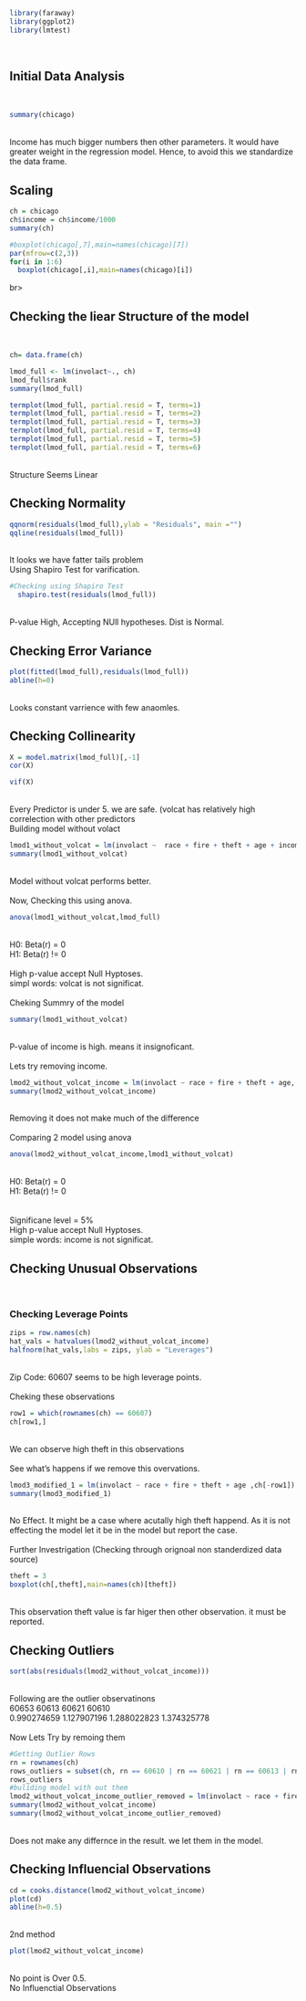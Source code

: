 ```r
library(faraway)
library(ggplot2)
library(lmtest)
```
<br><h2>Initial Data Analysis</h2><br>
```r
summary(chicago)
```
<br>Income has much bigger numbers then other parameters. It would have greater weight in the regression model. Hence, to avoid this we standardize the data frame. <br>
<h2>Scaling</h2>
```r
ch = chicago
ch$income = ch$income/1000
summary(ch)
```
```r
#boxplot(chicago[,7],main=names(chicago)[7])
par(mfrow=c(2,3))
for(i in 1:6) 
  boxplot(chicago[,i],main=names(chicago)[i]) 
```


br><h2>Checking the liear Structure of the model</h2><br>
```r
ch= data.frame(ch)
```
```r
lmod_full <- lm(involact~., ch) 
lmod_full$rank
summary(lmod_full)

```
```r
termplot(lmod_full, partial.resid = T, terms=1)
termplot(lmod_full, partial.resid = T, terms=2)
termplot(lmod_full, partial.resid = T, terms=3)
termplot(lmod_full, partial.resid = T, terms=4)
termplot(lmod_full, partial.resid = T, terms=5)
termplot(lmod_full, partial.resid = T, terms=6)


```
<br>Structure Seems Linear<br>
<h2>Checking Normality</h2>
```r
qqnorm(residuals(lmod_full),ylab = "Residuals", main ="")
qqline(residuals(lmod_full))
```
<br> It looks we have fatter tails problem <br>
Using Shapiro Test for varification.<br>
```r
#Checking using Shapiro Test
  shapiro.test(residuals(lmod_full))
```
<br>P-value High, Accepting NUll hypotheses. Dist is Normal.<br>
<h2>Checking Error Variance</h2>
```r
plot(fitted(lmod_full),residuals(lmod_full))
abline(h=0)
```
<br>Looks constant varrience with few anaomles.<br>
<h2>Checking Collinearity</h2>
```r
X = model.matrix(lmod_full)[,-1]
cor(X)
```
```r
vif(X)
```
<br>Every Predictor is under 5. we are safe. (volcat has relatively high correlection with other predictors<br>
Building model without volact<br>
```r
lmod1_without_volcat = lm(involact ~  race + fire + theft + age + income, ch )
summary(lmod1_without_volcat)
```
<br>Model without volcat performs better.<br>
<br>Now, Checking this using anova. <br>
```r
anova(lmod1_without_volcat,lmod_full)
```
<br> H0: Beta(r) = 0 <br>
    H1: Beta(r) != 0<br>
  <br>
    High p-value accept Null Hyptoses. <br>
simpl words: volcat is not significat. <br>
<br>Cheking Summry of the model<br>
```r
summary(lmod1_without_volcat)
```
<br>P-value of income is high. means it insignoficant.<br>
<br>Lets try removing income.<br>
```r
lmod2_without_volcat_income = lm(involact ~ race + fire + theft + age, ch)
summary(lmod2_without_volcat_income)
```
<br>Removing it does not make much of the difference<br>
<br>Comparing 2 model using anova<br>
```r
anova(lmod2_without_volcat_income,lmod1_without_volcat)
```

<br> H0: Beta(r) = 0 <br>
    H1: Beta(r) != 0<br>
  <br>
 <br> Significane level = 5% <br>
    High p-value accept Null Hyptoses. <br>
simple words: income is not significat. <br>

<h2>Checking Unusual Observations</h2> 
<br><h3>Checking Leverage Points</h3>
```r
zips = row.names(ch)
hat_vals = hatvalues(lmod2_without_volcat_income)
halfnorm(hat_vals,labs = zips, ylab = "Leverages")
```
<br>Zip Code: 60607 seems to be high leverage points.<br>
<br>Cheking these observations<br>
```r
row1 = which(rownames(ch) == 60607)
ch[row1,] 
```
<br>We can observe high theft in this observations<br>
<br>See what's happens if we remove this overvations.<br>
```r
lmod3_modified_1 = lm(involact ~ race + fire + theft + age ,ch[-row1])
summary(lmod3_modified_1)

```
<br>No Effect. It might be a case where acutally high theft happend. As it is not effecting the model let it be in the model but report the case. <br>
<br>Further Investrigation (Checking through orignoal non standerdized data source)<br>
```r
theft = 3
boxplot(ch[,theft],main=names(ch)[theft])
```
<br> This observation theft value is far higer then other observation. it must be reported.

<h2>Checking Outliers</h2>
```r
sort(abs(residuals(lmod2_without_volcat_income)))

```
<br>Following are the outlier observatinons<br>
      60653       60613       60621       60610 <br>
0.990274659 1.127907196 1.288022823 1.374325778 <br>
<br>Now Lets Try by remoing them<br>
```r
#Getting Outlier Rows
rn = rownames(ch)
rows_outliers = subset(ch, rn == 60610 | rn == 60621 | rn == 60613 | rn == 60653)
rows_outliers
#buliding model with out them
lmod2_without_volcat_income_outlier_removed = lm(involact ~ race + fire + theft + age, data = ch[-c(60653,60613,60621,60610),])
summary(lmod2_without_volcat_income)
summary(lmod2_without_volcat_income_outlier_removed)
```
<br>Does not make any differnce in the result. we let them in the model.<br>
<h2>Checking Influencial Observations</h2>
```r
cd = cooks.distance(lmod2_without_volcat_income)
plot(cd)
abline(h=0.5)
```
<br>2nd method<br>
```r
plot(lmod2_without_volcat_income)
```
<br> No point is Over 0.5.<br>
No Influenctial Observations <br>



